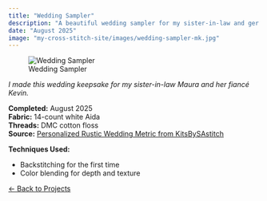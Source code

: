 ```yaml
---
title: "Wedding Sampler"
description: "A beautiful wedding sampler for my sister-in-law and ger fianc&eacute;"
date: "August 2025"
image: "my-cross-stitch-site/images/wedding-sampler-mk.jpg"
---
```


![Wedding Sampler](../images/wedding-announcement-mk.jpg){.project-hero}

*I made this wedding keepsake for my sister-in-law Maura and her fianc&eacute; Kevin.*

**Completed:** August 2025  
**Fabric:** 14-count white Aida  
**Threads:** DMC cotton floss  
**Source:** [Personalized Rustic Wedding Metric from KitsBySAstitch](https://www.etsy.com/listing/1662291456/personalized-rustic-wedding-metric-with)

**Techniques Used:**

- Backstitching for the first time  
- Color blending for depth and texture  

[← Back to Projects](../projects.qmd)